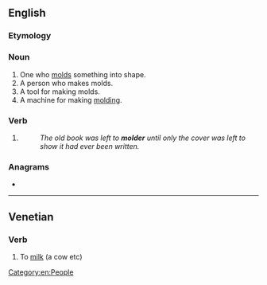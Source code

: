 {{also|Molder|mölder}}
==English==

===Etymology===
{{suffix|en|mold|er}}

===Noun===
{{en-noun}}

# One who [[mold]]s something into shape.
# A person who makes molds.
# A tool for making molds.
# A machine for making [[molding]].

===Verb===
{{en-verb}}

# {{alt form|moulder|lang=en}}
#: ''The old book was left to '''molder''' until only the cover was left to show it had ever been written.''

===Anagrams===
* {{anagrams|en|a=delmor|remold}}

[[Category:en:People]]

----

==Venetian==

===Verb===
{{head|vec|verb}}

# To [[milk]] (a cow etc)